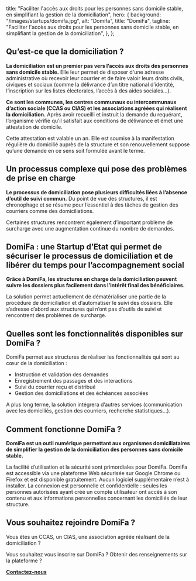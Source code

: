 
  title:
    "Faciliter l'accès aux droits pour les personnes sans domicile stable, en simplifiant la gestion de la domiciliation",
  hero: {
    background: "/images/startups/domifa.jpg",
    alt: "Domifa",
    title: "DomiFa",
    tagline:
      "Faciliter l'accès aux droits pour les personnes sans domicile stable, en simplifiant la gestion de la domiciliation",
  },
};

<LayoutArticle meta={meta} startup="domifa">

<!-- start content -->

## Qu’est-ce que la domiciliation ? 

**La domiciliation est un premier pas vers l’accès aux droits des personnes sans domicile stable.**
Elle leur permet de disposer d'une adresse administrative où recevoir leur courrier et de faire valoir leurs droits civils, civiques et sociaux (comme la délivrance d’un titre national d’identité, l’inscription sur les listes électorales, l’accès à des aides sociales…).

**Ce sont les communes, les centres communaux ou intercommunaux d’action sociale (CCAS ou CIAS) et les associations agréées qui réalisent la domiciliation.** Après avoir recueilli et instruit la demande du requérant, l’organisme vérifie qu’il satisfait aux conditions de délivrance et émet une attestation de domicile.

Cette attestation est valable un an. Elle est soumise à la manifestation régulière du domicilié auprès de la structure et son renouvellement suppose qu’une demande en ce sens soit formulée avant le terme.

## Un processus complexe qui pose des problèmes de prise en charge

**Le processus de domiciliation pose plusieurs difficultés liées à l’absence d’outil de suivi commun.** Du point de vue des structures, il est chronophage et se résume pour l’essentiel à des tâches de gestion des courriers comme des domiciliations. 

Certaines structures rencontrent également d’important problème de surcharge avec une augmentation continue du nombre de demandes. 

## DomiFa : une Startup d’Etat qui permet de sécuriser le processus de domiciliation et de libérer du temps pour l’accompagnement social

**Grâce à DomiFa, les structures en charge de la domiciliation peuvent suivre les dossiers plus facilement dans l’intérêt final des bénéficiaires.**

La solution permet actuellement de dématérialiser une partie de la procédure de domiciliation et d’automatiser le suivi des dossiers. Elle s’adresse d’abord aux structures qui n’ont pas d’outils de suivi et rencontrent des problèmes de surcharge.

## Quelles sont les fonctionnalités disponibles sur DomiFa ?

DomiFa permet aux structures de réaliser les fonctionnalités qui sont au cœur de la domiciliation :
- Instruction et validation des demandes
- Enregistrement des passages et des interactions 
- Suivi du courrier reçu et distribué
- Gestion des domiciliations et des échéances associées

A plus long terme, la solution intégrera d’autres services (communication avec les domiciliés, gestion des courriers, recherche statistiques…). 

## Comment fonctionne DomiFa ?

**DomiFa est un outil numérique permettant aux organismes domiciliataires de simplifier la gestion de la domiciliation des personnes sans domicile stable.**

La facilité d’utilisation et la sécurité sont primordiales pour DomiFa. 
DomiFa est accessible via une plateforme Web sécurisée sur Google Chrome ou Firefox et est disponible gratuitement. Aucun logiciel supplémentaire n’est à installer. La connexion est personnelle et confidentielle : seules les personnes autorisées ayant créé un compte utilisateur ont accès à son contenu et aux informations personnelles concernant les domiciliés de leur structure.

##  Vous souhaitez rejoindre DomiFa ?

Vous êtes un CCAS, un CIAS, une association agréée réalisant de la domiciliation ?

Vous souhaitez vous inscrire sur DomiFa ? Obtenir des renseignements sur la plateforme ?

**[Contactez-nous](mailto:contact.domifa@fabrique.social.gouv.fr)**

<!-- end content -->

</LayoutArticle>
